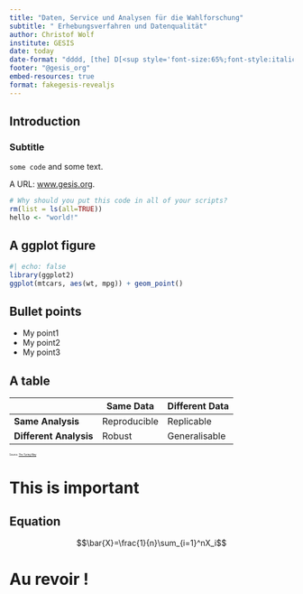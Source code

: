 ```yaml
---
title: "Daten, Service und Analysen für die Wahlforschung"
subtitle: " Erhebungsverfahren und Datenqualität"
author: Christof Wolf
institute: GESIS
date: today
date-format: "dddd, [the] D[<sup style='font-size:65%;font-style:italic;'>th</sup>] [of] MMMM, YYYY"
footer: "@gesis_org"
embed-resources: true
format: fakegesis-revealjs
---
```


## Introduction

### Subtitle

`some code` and some text.

A URL: [www.gesis.org](https://www.gesis.org).

```r
# Why should you put this code in all of your scripts?
rm(list = ls(all=TRUE))
hello <- "world!"
```

## A ggplot figure

```r
#| echo: false
library(ggplot2)
ggplot(mtcars, aes(wt, mpg)) + geom_point()
```

## Bullet points

* My point1
* My point2
* My point3

## A table

|                        | **Same Data** | **Different Data** |
|------------------------|---------------|--------------------|
| **Same Analysis**      | Reproducible  | Replicable         |
| **Different Analysis** | Robust        | Generalisable      |

::: {style="font-size: 0.3em"}

Source: [The Turing Way](https://the-turing-way.netlify.app/reproducible-research/overview/overview-definitions.html)

:::

# This is important {.center .center-x}

## Equation

$$\bar{X}=\frac{1}{n}\sum_{i=1}^nX_i$$

# Au revoir ! {.center .center-x}

